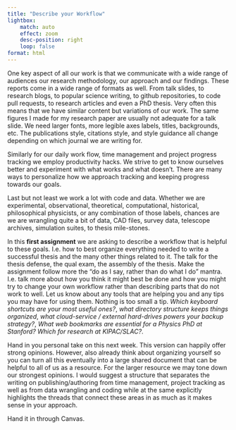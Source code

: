 ```yaml
---
title: "Describe your Workflow"
lightbox:
    match: auto
    effect: zoom
    desc-position: right
    loop: false
format: html
---
```


One key aspect of all our work is that we communicate with a wide range of audiences our research methodology, our approach and our findings. These reports come in a wide range of formats as well. From talk slides, to research blogs, to popular science writing, to github repositories, to code pull requests, to research articles and even a PhD thesis. Very often this means that we have similar content but variations of our work. The same figures I made for my research paper are usually not adequate for a talk slide. We need larger fonts, more legible axes labels, titles, backgrounds, etc. The publications style, citations style, and style guidance all change depending on which journal we are writing for.

Similarly for our daily work flow, time management and project progress tracking we employ productivity hacks. We strive to get to know ourselves better and experiment with what works and what doesn't. There are many ways to personalize how we approach tracking and keeping progress towards our goals. 

Last but not least we work a lot with code and data. Whether we are experimental, observational, theoretical, computational, historical, philosophical physicists, or any combination of those labels, chances are we are wrangling quite a bit of data, CAD files, survey data, telescope archives, simulation suites, to thesis mile-stones. 

In this **first assignment** we are asking to describe a workflow that is helpful to these goals. I.e. how to best organize everything needed to write a successful thesis and the many other things related to it. The talk for the thesis defense, the qual exam, the assembly of the thesis. Make the assignment follow more the "do as I say, rather than do what I do" mantra. I.e. talk more about how you think it might best be done and how you might try to change your own workflow rather than describing parts that do not work to well. Let us know about any tools that are helping you and any tips you may have for using them. Nothing is too small a tip. *Which keyboard shortcuts are your most useful ones?*, *what directory structure keeps things organized*, *what cloud-service / external hard-drives powers your backup strategy?*, *What web bookmarks are essential for a Physics PhD at Stanford? Which for research at KIPAC/SLAC?*. 

Hand in you personal take on this next week. This version can happily offer strong opinions. However, also already think about organizing yourself so you can turn all this eventually into a large shared document that can be helpful to all of us as a resource. For the larger resource we may tone down our strongest opinions. 
I would suggest a structure that separates the writing on publishing/authoring from time management, project tracking as well as from data wrangling and coding while at the same explicitly highlights the threads that connect these areas in as much as it makes sense in your approach. 

Hand it in through Canvas. 